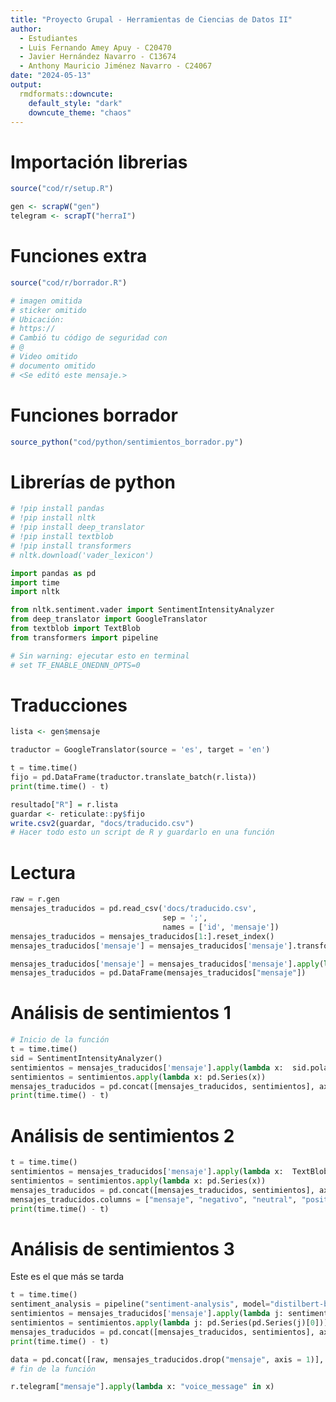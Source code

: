 ```yaml
---
title: "Proyecto Grupal - Herramientas de Ciencias de Datos II"
author: 
  - Estudiantes
  - Luis Fernando Amey Apuy - C20470
  - Javier Hernández Navarro - C13674
  - Anthony Mauricio Jiménez Navarro - C24067
date: "2024-05-13"
output: 
  rmdformats::downcute:
    default_style: "dark"
    downcute_theme: "chaos"
---
```

# Importación librerias
```r
source("cod/r/setup.R")
```

```r
gen <- scrapW("gen")
telegram <- scrapT("herraI")
```

# Funciones extra
```r
source("cod/r/borrador.R")

# imagen omitida
# sticker omitido
# Ubicación:
# https://
# Cambió tu código de seguridad con
# @
# Video omitido
# documento omitido 
# <Se editó este mensaje.>

```

# Funciones borrador
```r
source_python("cod/python/sentimientos_borrador.py")
```

# Librerías de python
```python
# !pip install pandas
# !pip install nltk
# !pip install deep_translator
# !pip install textblob
# !pip install transformers
# nltk.download('vader_lexicon')

import pandas as pd
import time
import nltk

from nltk.sentiment.vader import SentimentIntensityAnalyzer
from deep_translator import GoogleTranslator
from textblob import TextBlob
from transformers import pipeline

# Sin warning: ejecutar esto en terminal
# set TF_ENABLE_ONEDNN_OPTS=0
```

# Traducciones

```r
lista <- gen$mensaje
```

```python
traductor = GoogleTranslator(source = 'es', target = 'en')

t = time.time()
fijo = pd.DataFrame(traductor.translate_batch(r.lista))
print(time.time() - t)
```

```r
resultado["R"] = r.lista
guardar <- reticulate::py$fijo
write.csv2(guardar, "docs/traducido.csv")
# Hacer todo esto un script de R y guardarlo en una función
```



# Lectura
```python
raw = r.gen
mensajes_traducidos = pd.read_csv('docs/traducido.csv',
                                  sep = ';',
                                  names = ['id', 'mensaje'])
mensajes_traducidos = mensajes_traducidos[1:].reset_index()
mensajes_traducidos['mensaje'] = mensajes_traducidos['mensaje'].transform(lambda x: x.fillna(raw["mensaje"]))

mensajes_traducidos['mensaje'] = mensajes_traducidos['mensaje'].apply(lambda x: str(x))
mensajes_traducidos = pd.DataFrame(mensajes_traducidos["mensaje"])
```


# Análisis de sentimientos 1
```python
# Inicio de la función
t = time.time()
sid = SentimentIntensityAnalyzer()
sentimientos = mensajes_traducidos['mensaje'].apply(lambda x:  sid.polarity_scores(x))
sentimientos = sentimientos.apply(lambda x: pd.Series(x))
mensajes_traducidos = pd.concat([mensajes_traducidos, sentimientos], axis = 1)
print(time.time() - t)
```

# Análisis de sentimientos 2
```python
t = time.time()
sentimientos = mensajes_traducidos['mensaje'].apply(lambda x:  TextBlob(x).sentiment)
sentimientos = sentimientos.apply(lambda x: pd.Series(x))
mensajes_traducidos = pd.concat([mensajes_traducidos, sentimientos], axis = 1)
mensajes_traducidos.columns = ["mensaje", "negativo", "neutral", "positivo", "compuesto", "polaridad", "subjetividad"]
print(time.time() - t)
```

# Análisis de sentimientos 3
Este es el que más se tarda
```python
t = time.time()
sentiment_analysis = pipeline("sentiment-analysis", model="distilbert-base-uncased-finetuned-sst-2-english")
sentimientos = mensajes_traducidos['mensaje'].apply(lambda j: sentiment_analysis(j))
sentimientos = sentimientos.apply(lambda j: pd.Series(pd.Series(j)[0]))
mensajes_traducidos = pd.concat([mensajes_traducidos, sentimientos], axis = 1)
print(time.time() - t)
```

```python
data = pd.concat([raw, mensajes_traducidos.drop("mensaje", axis = 1)], axis = 1)
# fin de la función
```

```python
r.telegram["mensaje"].apply(lambda x: "voice_message" in x) 
```






















